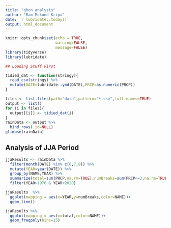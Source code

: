 ```yaml
---
title: "ghcn_analysis"
author: "Ram Mukund Kripa"
date: `r lubridate::today()`
output: html_document
---
```


```r
knitr::opts_chunk$set(echo = TRUE,
                      warning=FALSE,
                      message=FALSE)
library(tidyverse)
library(lubridate)
```

```r
## Loading Stuff First

tidied_dat <- function(stringy){
  read_csv(stringy) %>%
  mutate(DATE=lubridate::ymd(DATE),PRCP=as.numeric(PRCP))
}

files <- list.files(path="data",pattern="*.csv",full.names=TRUE)
output <- list()
for (i in files){
  output[[i]] <- tidied_dat(i)
}
rainData <- output %>%
  bind_rows(.id=NULL)
glimpse(rainData)

```

## Analysis of JJA Period

```r

jjaResults <- rainData %>%
  filter(month(DATE) %in% c(6,7,8)) %>%
  mutate(YEAR=year(DATE)) %>%
  group_by(NAME,YEAR) %>%
  summarize(total=sum(PRCP,na.rm=TRUE),numBreaks=sum(PRCP<=3,na.rm=TRUE)) %>%
  filter(YEAR>1976 & YEAR<2020)

jjaResults  %>%
  ggplot(mapping = aes(x=YEAR,y=numBreaks,color=NAME))+
  geom_line()

```


```r
jjaResults %>%
  ggplot(mapping = aes(x=total,color=NAME))+
  geom_freqpoly(bins=15)
```

```r

```

```r
```

